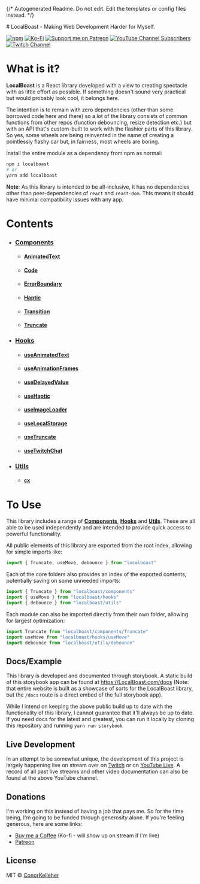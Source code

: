 {/* Autogenerated Readme. Do not edit. Edit the templates or config files instead. */}

<Meta title="Welcome" />
# LocalBoast - Making Web Development Harder for Myself.



[![npm](https://img.shields.io/npm/dm/localboast?label=Downloads)](https://www.npmjs.com/package/localboast)
  [![Ko-Fi](https://shields.io/badge/kofi-Buy_Me_a_Coffee-ffffff?logo=ko-fi&label=)](http://ko-fi.com/localboast)
  [![Support me on Patreon](https://img.shields.io/endpoint.svg?url=https%3A%2F%2Fshieldsio-patreon.vercel.app%2Fapi%3Fusername%3Dlocalboast%26type%3Dpatrons&style=flat&label=Patreon)](https://patreon.com/localboast)
  [![YouTube Channel Subscribers](https://img.shields.io/youtube/channel/subscribers/UCt-IaL4qQsOU6_rbS7zky1Q?label=Subscribers&style=flat&logo=Youtube)](http://youtube.com/channel/UCt-IaL4qQsOU6_rbS7zky1Q/live)
  [![Twitch Channel](https://img.shields.io/twitch/status/localboast?label=Twitch&style=flat&logo=Twitch)](http://twitch.tv/localboast)

# What is it?

**LocalBoast** is a React library developed with a view to creating spectacle with as little effort as possible. If something doesn't sound very practical but would probably look cool, it belongs here.

The intention is to remain with zero dependencies (other than some borrowed code here and there) so a lot of the library consists of common functions from other repos (function debouncing, resize detection etc.) but with an API that's custom-built to work with the flashier parts of this library. So yes, some wheels are being reinvented in the name of creating a pointlessly flashy car but, in fairness, most wheels are boring.

Install the entire module as a dependency from npm as normal:

```bash
npm i localboast
# or
yarn add localboast
```

**Note**: As this library is intended to be all-inclusive, it has no dependencies other than peer-dependencies of `react` and `react-dom`. This means it should have minimal compatibility issues with any app.

# Contents

- ### [Components](?path=/docs/components--docs)
	- #### [AnimatedText](?path=/docs/components-animatedtext--docs)
	- #### [Code](?path=/docs/components-code--docs)
	- #### [ErrorBoundary](?path=/docs/components-errorboundary--docs)
	- #### [Haptic](?path=/docs/components-haptic--docs)
	- #### [Transition](?path=/docs/components-transition--docs)
	- #### [Truncate](?path=/docs/components-truncate--docs)
- ### [Hooks](?path=/docs/hooks--docs)
	- #### [useAnimatedText](?path=/docs/hooks-useanimatedtext--docs)
	- #### [useAnimationFrames](?path=/docs/hooks-useanimationframes--docs)
	- #### [useDelayedValue](?path=/docs/hooks-usedelayedvalue--docs)
	- #### [useHaptic](?path=/docs/hooks-usehaptic--docs)
	- #### [useImageLoader](?path=/docs/hooks-useimageloader--docs)
	- #### [useLocalStorage](?path=/docs/hooks-uselocalstorage--docs)
	- #### [useTruncate](?path=/docs/hooks-usetruncate--docs)
	- #### [useTwitchChat](?path=/docs/hooks-usetwitchchat--docs)
- ### [Utils](?path=/docs/utils--docs)
	- #### [cx](?path=/docs/utils-cx--docs)

# To Use

This library includes a range of [**Components**](https://github.com/ConorKelleher/localboast/tree/main/src/components), [**Hooks**](https://github.com/ConorKelleher/localboast/tree/main/src/hooks) and [**Utils**](https://github.com/ConorKelleher/localboast/tree/main/src/utils). These are all able to be used independently and are intended to provide quick access to powerful functionality.

All public elements of this library are exported from the root index, allowing for simple imports like:

```javascript
import { Truncate, useMove, debounce } from "localboast"
```

Each of the core folders also provides an index of the exported contents, potentially saving on some unneeded imports:

```javascript
import { Truncate } from "localboast/components"
import { useMove } from "localboast/hooks"
import { debounce } from "localboast/utils"
```

Each module can also be imported directly from their own folder, allowing for largest optimization:

```javascript
import Truncate from "localboast/components/Truncate"
import useMove from "localboast/hooks/useMove"
import debounce from "localboast/utils/debounce"
```

## Docs/Example

This library is developed and documented through storybook.
A static build of this storybook app can be found at https://LocalBoast.com/docs
(Note: that entire website is built as a showcase of sorts for the LocalBoast library, but the `/docs` route is a direct embed of the full storybook app).

While I intend on keeping the above public build up to date with the functionality of this library, I cannot guarantee that it'll always be up to date. If you need docs for the latest and greatest, you can run it locally by cloning this repository and running `yarn run storybook`

## Live Development

In an attempt to be somewhat unique, the development of this project is largely happening live on stream over on [Twitch](https://twitch.tv/localboast) or on [YouTube Live](http://youtube.com/channel/UCt-IaL4qQsOU6_rbS7zky1Q/live). A record of all past live streams and other video documentation can also be found at the above YouTube channel.

## Donations

I'm working on this instead of having a job that pays me. So for the time being, I'm going to be funded through generosity alone. If you're feeling generous, here are some links:

- [Buy me a Coffee](https://localboast.com/kofi) (Ko-fi - will show up on stream if I'm live)
- [Patreon](https://localboast.com/patreon)

## License

MIT © [ConorKelleher](https://github/com/ConorKelleher)
